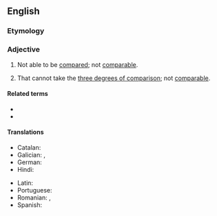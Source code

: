 ==English==

===Etymology===
{{prefix|en|un-|comparable}}

===Adjective===
{{en-adj}}

# Not able to be [[compared]]; not [[comparable]].
# {{lb|en|grammar}} That cannot take the [[three degrees of comparison]]; not [[comparable]].

====Related terms====
* {{l|en|incomparable}}
* {{l|en|no comparison}}

====Translations====
{{trans-top|not comparable}}
* Catalan: {{t+|ca|incomparable}}
* Galician: {{t+|gl|incomparable}}, {{t+|gl|incomparábel}}
* German: {{t+|de|inkomparabel}}
* Hindi: {{t+|hi|अतुलनीय|m}}
{{trans-mid}}
* Latin: {{t|la|incomparābilis}}
* Portuguese: {{t+|pt|incomparável|m|f}}
* Romanian: {{t+|ro|necomparabil|m|n}}, {{t+|ro|incomparabil|m|n}}
* Spanish: {{t+|es|incomparable}}
{{trans-bottom}}